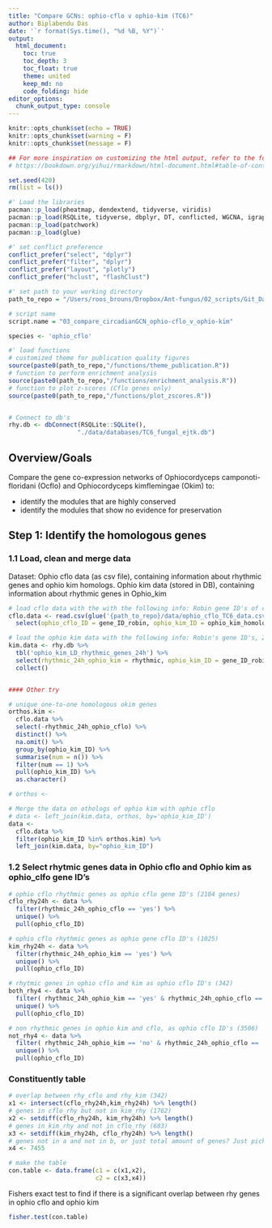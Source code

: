 ```yaml
---
title: "Compare GCNs: ophio-cflo v ophio-kim (TC6)"
author: Biplabendu Das
date: '`r format(Sys.time(), "%d %B, %Y")`'
output:
  html_document:
    toc: true
    toc_depth: 3
    toc_float: true
    theme: united
    keep_md: no
    code_folding: hide
editor_options: 
  chunk_output_type: console
---
```


```r
knitr::opts_chunk$set(echo = TRUE)
knitr::opts_chunk$set(warning = F)
knitr::opts_chunk$set(message = F)

## For more inspiration on customizing the html output, refer to the following:
# https://bookdown.org/yihui/rmarkdown/html-document.html#table-of-contents

```

```r
set.seed(420)
rm(list = ls())

#' Load the libraries
pacman::p_load(pheatmap, dendextend, tidyverse, viridis)
pacman::p_load(RSQLite, tidyverse, dbplyr, DT, conflicted, WGCNA, igraph)
pacman::p_load(patchwork)
pacman::p_load(glue)

#' set conflict preference
conflict_prefer("select", "dplyr")
conflict_prefer("filter", "dplyr")
conflict_prefer("layout", "plotly")
conflict_prefer("hclust", "flashClust")

#' set path to your working directory
path_to_repo = "/Users/roos_brouns/Dropbox/Ant-fungus/02_scripts/Git_Das_folder2/Das_et_al_2022a"

# script name
script.name = "03_compare_circadianGCN_ophio-cflo_v_ophio-kim"

species <- 'ophio_cflo'

#' load functions
# customized theme for publication quality figures
source(paste0(path_to_repo,"/functions/theme_publication.R"))
# function to perform enrichment analysis
source(paste0(path_to_repo,"/functions/enrichment_analysis.R"))
# function to plot z-scores (Cflo genes only)
source(paste0(path_to_repo,"/functions/plot_zscores.R"))


# Connect to db's
rhy.db <- dbConnect(RSQLite::SQLite(),
                   "./data/databases/TC6_fungal_ejtk.db")

```

## Overview/Goals

Compare the gene co-expression networks of Ophiocordyceps camponoti-floridani (Ocflo) and Ophiocordyceps kimflemingae (Okim) to:

- identify the modules that are highly conserved
- identify the modules that show no evidence for preservation

## Step 1: Identify the homologous genes

### 1.1 Load, clean and merge data

Dataset: Ophio cflo data (as csv file), containing information about rhythmic genes and ophio kim homologs. Ophio kim data (stored in DB), containing information about rhythmic genes in Ophio_kim

```r
# load cflo data with the with the following info: Robin gene ID's of cflo, homologs of kim in cflo, 24h rhythmic genes in cflo and the gammaP value of the 24h rhythmic genes 
cflo.data <- read.csv(glue('{path_to_repo}/data/ophio_cflo_TC6_data.csv')) %>% 
  select(ophio_cflo_ID = gene_ID_robin, ophio_kim_ID = ophio_kim_homolog, rhythmic_24h_ophio_cflo = rhythmic_24h)

# load the ophio kim data with the following info: Robin's gene ID's, 24h rhythmic genes in ophio_kim and their GammaP value
kim.data <- rhy.db %>% 
  tbl('ophio_kim_LD_rhythmic_genes_24h') %>% 
  select(rhythmic_24h_ophio_kim = rhythmic, ophio_kim_ID = gene_ID_robin) %>% 
  collect()


#### Other try

# unique one-to-one homologous okim genes
orthos.kim <-
  cflo.data %>% 
  select(-rhythmic_24h_ophio_cflo) %>% 
  distinct() %>% 
  na.omit() %>% 
  group_by(ophio_kim_ID) %>% 
  summarise(num = n()) %>% 
  filter(num == 1) %>%
  pull(ophio_kim_ID) %>% 
  as.character()

# orthos <- 

# Merge the data on othologs of ophio kim with ophio cflo
# data <- left_join(kim.data, orthos, by='ophio_kim_ID')
data <-
  cflo.data %>% 
  filter(ophio_kim_ID %in% orthos.kim) %>%
  left_join(kim.data, by="ophio_kim_ID")
```

### 1.2 Select rhytmic genes data in Ophio cflo and Ophio kim as ophio_clfo gene ID's

```r
# ophio cflo rhythmic genes as ophio cflo gene ID's (2104 genes)
cflo_rhy24h <- data %>% 
  filter(rhythmic_24h_ophio_cflo == 'yes') %>% 
  unique() %>% 
  pull(ophio_cflo_ID)

# ophio cflo rhythmic genes as ophio gene cflo ID's (1025)
kim_rhy24h <- data %>% 
  filter(rhythmic_24h_ophio_kim == 'yes') %>% 
  unique() %>% 
  pull(ophio_cflo_ID)

# rhytmic genes in ophio cflo and kim as ophio cflo ID's (342)
both_rhy4 <- data %>% 
  filter( rhythmic_24h_ophio_kim == 'yes' & rhythmic_24h_ophio_cflo == 'yes') %>% 
  unique() %>% 
  pull(ophio_cflo_ID)

# non rhythmic genes in ophio kim and cflo, as ophio cflo ID's (3506)
not_rhy4 <- data %>% 
  filter( rhythmic_24h_ophio_kim == 'no' & rhythmic_24h_ophio_cflo == 'no')%>% 
  unique() %>% 
  pull(ophio_cflo_ID)

```


### Constituently table

```r
# overlap between rhy_cflo and rhy_kim (342)
x1 <- intersect(cflo_rhy24h,kim_rhy24h) %>% length()
# genes in cflo_rhy but not in kim_rhy (1762)
x2 <- setdiff(cflo_rhy24h, kim_rhy24h) %>% length()
# genes in kim_rhy and not in cflo_rhy (683)
x3 <- setdiff(kim_rhy24h, cflo_rhy24h) %>% length()
# genes not in a and not in b, or just total amount of genes? Just picked 7455
x4 <- 7455

# make the table
con.table <- data.frame(c1 = c(x1,x2),
                        c2 = c(x3,x4))

```


Fishers exact test to find if there is a significant overlap between rhy genes in ophio cflo and ophio kim

```r

fisher.test(con.table)

```





